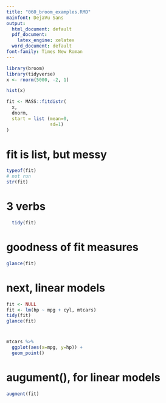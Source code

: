 ```yaml
---
title: "060_broom_examples.RMD"
mainfont: DejaVu Sans
output:
  html_document: default
  pdf_document:
    latex_engine: xelatex
  word_document: default
font-family: Times New Roman
---
```


```r
library(broom)
library(tidyverse)
x <- rnorm(5000, -2, 1)

hist(x)

fit <- MASS::fitdistr(
  x,
  dnorm,
  start = list (mean=0,
                sd=1)
)

```

# fit is list, but messy
```r
typeof(fit)
# not run
str(fit)
```

# 3 verbs
```r
  tidy(fit)
```

# goodness of fit measures
```r
glance(fit)
```


# next, linear models

```r
fit <- NULL
fit <- lm(hp ~ mpg + cyl, mtcars)
tidy(fit)
glance(fit)
```
#

```r
mtcars %>%
  ggplot(aes(x=mpg, y=hp)) +
  geom_point()

```
# augument(), for linear models

```r
augment(fit)
```